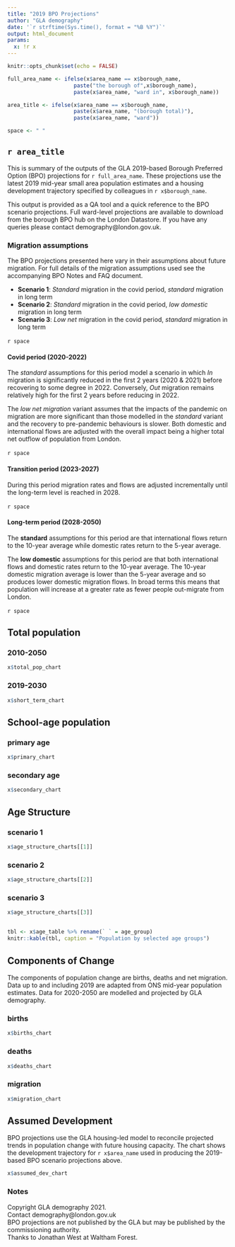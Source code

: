 ```yaml
---
title: "2019 BPO Projections"
author: "GLA demography"
date: '`r strftime(Sys.time(), format = "%B %Y")`'
output: html_document
params: 
  x: !r x
---
```

  
```r
knitr::opts_chunk$set(echo = FALSE)
```

```r
full_area_name <- ifelse(x$area_name == x$borough_name,
                     paste("the borough of",x$borough_name),
                     paste(x$area_name, "ward in", x$borough_name))

area_title <- ifelse(x$area_name == x$borough_name,
                     paste(x$area_name, "(borough total)"),
                     paste(x$area_name, "ward"))

space <- " "

```

## `r area_title`

This is summary of the outputs of the GLA 2019-based Borough Preferred Option (BPO) projections for `r full_area_name`. These projections use the latest 2019 mid-year small area population estimates and a housing development trajectory specified by colleagues in `r x$borough_name`.

This output is provided as a QA tool and a quick reference to the BPO scenario projections. Full ward-level projections are available to download from the borough BPO hub on the London Datastore. If you have any queries please contact demography@london.gov.uk.

### Migration assumptions
The BPO projections presented here vary in their assumptions about future migration. For full details of the migration assumptions used see the accompanying BPO Notes and FAQ document.\ 

- **Scenario 1**: *Standard* migration in the covid period, *standard* migration in long term
- **Scenario 2**: *Standard* migration in the covid period, *low domestic* migration in long term
- **Scenario 3**: *Low net* migration in the covid period, *standard* migration in long term

`r space`\  

#### Covid period (2020-2022) 

The *standard* assumptions for this period model a scenario in which *In* migration is significantly reduced in the first 2 years (2020 & 2021) before recovering to some degree in 2022. Conversely, *Out* migration remains relatively high for the first 2 years before reducing in 2022.\  

The *low net migration* variant assumes that the impacts of the pandemic on migration are more significant than those modelled in the *standard* variant and the recovery to pre-pandemic behaviours is slower. Both domestic and international flows are adjusted with the overall impact being a higher total net outflow of population from London.\ 

`r space`\  

#### Transition period (2023-2027) 

During this period migration rates and flows are adjusted incrementally until the long-term level is reached in 2028.\ 
 
`r space`\   
 
#### Long-term period (2028-2050)

The **standard** assumptions for this period are that international flows return to the 10-year average while domestic rates return to the 5-year average.\  

The **low domestic** assumptions for this period are that both international flows and domestic rates return to the 10-year average. The 10-year domestic migration average is lower than the 5-year average and so produces lower domestic migration flows. In broad terms this means that population will increase at a greater rate as fewer people out-migrate from London.\ 

`r space`\  

## Total population  {.tabset}

### 2010-2050
```r
x$total_pop_chart
```

### 2019-2030
```r
x$short_term_chart
```

## {-}

## School-age population  {.tabset}

### primary age
```r
x$primary_chart
```

### secondary age

```r
x$secondary_chart
```
  
## {-}
  

## Age Structure  {.tabset}

### scenario 1
```r
x$age_structure_charts[[1]]
```

### scenario 2
```r
x$age_structure_charts[[2]]
```

### scenario 3
```r
x$age_structure_charts[[3]]
```

## {-}

```r
tbl <- x$age_table %>% rename(` ` = age_group)
knitr::kable(tbl, caption = "Population by selected age groups")
```

## Components of Change {.tabset}

The components of population change are births, deaths and net migration. Data up to and including 2019 are adapted from ONS mid-year population estimates. Data for 2020-2050 are modelled and projected by GLA demography.

### births
  
```r
x$births_chart
```

### deaths

```r
x$deaths_chart
```

### migration

```r
x$migration_chart
```

## {-}

## Assumed Development

BPO projections use the GLA housing-led model to reconcile projected trends in population change with future housing capacity. The chart shows the development trajectory for `r x$area_name` used in producing the 2019-based BPO scenario projections above. 
  
```r
x$assumed_dev_chart
```

### Notes
Copyright GLA demography 2021.\
Contact demography@london.gov.uk\
BPO projections are not published by the GLA but may be published by the commissioning authority.\
Thanks to Jonathan West at Waltham Forest.\
  
  
